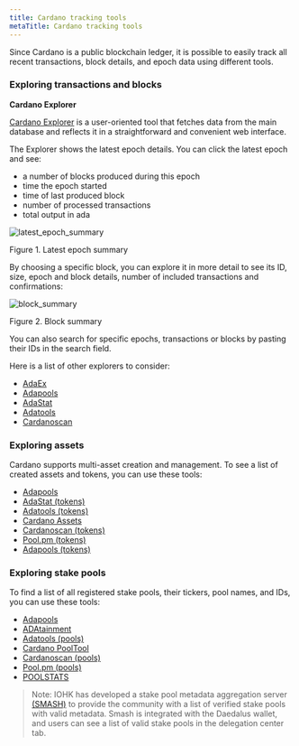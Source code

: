 ```yaml
---
title: Cardano tracking tools
metaTitle: Cardano tracking tools
---
```


Since Cardano is a public blockchain ledger, it is possible to easily track all
recent transactions, block details, and epoch data using different tools.

### Exploring transactions and blocks

**Cardano Explorer**

[Cardano Explorer](https://explorer.cardano.org/en) is a user-oriented tool that
fetches data from the main database and reflects it in a straightforward and
convenient web interface.

The Explorer shows the latest epoch details. You can click the latest epoch and
see:

- a number of blocks produced during this epoch
- time the epoch started
- time of last produced block
- number of processed transactions
- total output in ada

![latest_epoch_summary](latest_epoch_summary.png)

Figure 1. Latest epoch summary

By choosing a specific block, you can explore it in more detail to see its ID,
size, epoch and block details, number of included transactions and
confirmations:

![block_summary](block_summary.png)

Figure 2. Block summary

You can also search for specific epochs, transactions or blocks by pasting their
IDs in the search field.

Here is a list of other explorers to consider:

- [AdaEx](https://adaex.org/)
- [Adapools](https://adapools.org/)
- [AdaStat](https://adastat.net/transactions)
- [Adatools](https://adatools.io/transactions)
- [Cardanoscan](https://cardanoscan.io/transactions)

### Exploring assets

Cardano supports multi-asset creation and management. To see a list of created
assets and tokens, you can use these tools:

- [Adapools](https://adapools.org/)
- [AdaStat (tokens)](https://adastat.net/tokens)
- [Adatools (tokens)](https://adatools.io/tokens)
- [Cardano Assets](https://cardanoassets.com/)
- [Cardanoscan (tokens)](https://cardanoscan.io/tokens)
- [Pool.pm (tokens)](https://pool.pm/tokens)
- [Adapools (tokens)](https://adapools.org/token)

### Exploring stake pools

To find a list of all registered stake pools, their tickers, pool names, and
IDs, you can use these tools:

- [Adapools](https://adapools.org/)
- [ADAtainment](https://www.adatainment.com/index.php?page=home&lang=en)
- [Adatools (pools)](https://adatools.io/pools)
- [Cardano PoolTool](https://pooltool.io/)
- [Cardanoscan (pools)](https://cardanoscan.io/pools)
- [Pool.pm (pools)](https://pool.pm/search)
- [POOLSTATS](https://poolstats.org/#)
   
> Note: IOHK has developed a stake pool metadata aggregation server [(SMASH)](/getting-started/operating-a-stake-pool/SMASH) to provide the community with a list of verified stake pools with valid metadata. Smash is integrated with the Daedalus wallet, and users can see a list of valid stake pools in the delegation center tab.
